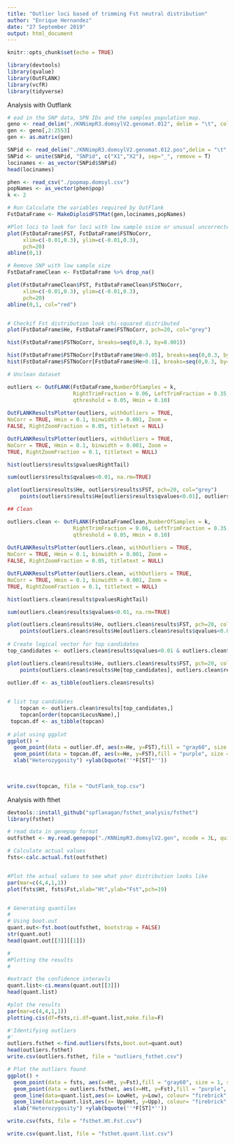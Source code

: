 ---
title: "Outlier loci based of trimming Fst neutral distribution"
author: "Enrique Hernandez"
date: "27 September 2019"
output: html_document
---

```{r setup, include=FALSE}
knitr::opts_chunk$set(echo = TRUE)
```
```{r}

library(devtools)
library(qvalue)
library(OutFLANK)
library(vcfR)
library(tidyverse)

```

 Analysis with Outflank
```{r}
# ead in the SNP data, SPN IDs and the samples population map.
geno <- read_delim("./KNNimpR3.domsylV2.genomat.012", delim = "\t", col_names = F)
gen <- geno[,2:2553]
gen <- as.matrix(gen)

SNPid <- read_delim("./KNNimpR3.domsylV2.genomat.012.pos",delim = "\t", col_names = F)
SNPid <- unite(SNPid, "SNPid", c("X1","X2"), sep="_", remove = T)
locinames <- as_vector(SNPid$SNPid)
head(locinames)

phen <- read_csv("./popmap.domsyl.csv")
popNames <- as_vector(phen$pop)
k <- 2

# Run Calculate the variables required by OutFlank
FstDataFrame <- MakeDiploidFSTMat(gen,locinames,popNames)

#Plot loci to look for loci with low sample ssize or unusual uncorrected Fst values
plot(FstDataFrame$FST, FstDataFrame$FSTNoCorr, 
     xlim=c(-0.01,0.3), ylim=c(-0.01,0.3),
     pch=20)
abline(0,1)

# Remove SNP with low sample size
FstDataFrameClean <- FstDataFrame %>% drop_na()

plot(FstDataFrameClean$FST, FstDataFrameClean$FSTNoCorr, 
     xlim=c(-0.01,0.3), ylim=c(-0.01,0.3),
     pch=20)
abline(0,1, col="red")


# Checkif Fst distribution look chi-squared distributed
plot(FstDataFrame$He, FstDataFrame$FSTNoCorr, pch=20, col="grey")

hist(FstDataFrame$FSTNoCorr, breaks=seq(0,0.3, by=0.001))

hist(FstDataFrame$FSTNoCorr[FstDataFrame$He>0.05], breaks=seq(0,0.3, by=0.001))
hist(FstDataFrame$FSTNoCorr[FstDataFrame$He>0.1], breaks=seq(0,0.3, by=0.001))

# Unclean dataset

outliers <- OutFLANK(FstDataFrame,NumberOfSamples = k,
                     RightTrimFraction = 0.06, LeftTrimFraction = 0.35,
                     qthreshold = 0.05, Hmin = 0.10) 
 
OutFLANKResultsPlotter(outliers, withOutliers = TRUE,
NoCorr = TRUE, Hmin = 0.1, binwidth = 0.001, Zoom =
FALSE, RightZoomFraction = 0.05, titletext = NULL)

OutFLANKResultsPlotter(outliers, withOutliers = TRUE,
NoCorr = TRUE, Hmin = 0.1, binwidth = 0.001, Zoom =
TRUE, RightZoomFraction = 0.1, titletext = NULL)

hist(outliers$results$pvaluesRightTail)

sum(outliers$results$qvalues<0.01, na.rm=TRUE)

plot(outliers$results$He, outliers$results$FST, pch=20, col="grey")
    points(outliers$results$He[outliers$results$qvalues<0.01], outliers$results$FST[outliers$results$qvalues<0.01], pch=21, col="blue")

## Clean 

outliers.clean <- OutFLANK(FstDataFrameClean,NumberOfSamples = k,
                     RightTrimFraction = 0.06, LeftTrimFraction = 0.35,
                     qthreshold = 0.05, Hmin = 0.10) 
 
OutFLANKResultsPlotter(outliers.clean, withOutliers = TRUE,
NoCorr = TRUE, Hmin = 0.1, binwidth = 0.001, Zoom =
FALSE, RightZoomFraction = 0.05, titletext = NULL)

OutFLANKResultsPlotter(outliers.clean, withOutliers = TRUE,
NoCorr = TRUE, Hmin = 0.1, binwidth = 0.001, Zoom =
TRUE, RightZoomFraction = 0.1, titletext = NULL)

hist(outliers.clean$results$pvaluesRightTail)

sum(outliers.clean$results$qvalues<0.01, na.rm=TRUE)

plot(outliers.clean$results$He, outliers.clean$results$FST, pch=20, col="grey")
    points(outliers.clean$results$He[outliers.clean$results$qvalues<0.01], outliers.clean$results$FST[outliers.clean$results$qvalues<0.01], pch=21, col="blue")
    
# Create logical vector for top candidates
top_candidates <- outliers.clean$results$qvalues<0.01 & outliers.clean$results$He>0.1

plot(outliers.clean$results$He, outliers.clean$results$FST, pch=20, col="grey")
    points(outliers.clean$results$He[top_candidates], outliers.clean$results$FST[top_candidates], pch=21, col="blue")

outlier.df <- as_tibble(outliers.clean$results)    
    

# list top candidates
    topcan <- outliers.clean$results[top_candidates,]
    topcan[order(topcan$LocusName),]
 topcan.df <- as_tibble(topcan)
 
# plot using ggplot
ggplot() +
  geom_point(data = outlier.df, aes(x=He, y=FST),fill = "gray60", size = 1, shape = 21) +
  geom_point(data = topcan.df, aes(x=He, y=FST),fill = "purple", size = 4, shape = 21) +
  xlab("Heterozygosity") +ylab(bquote(''*F[ST]*''))

    
       
write.csv(topcan, file = "OutFlank_top.csv") 

```

Analysis with fthet

```{r}
devtools::install_github("spflanagan/fsthet_analysis/fsthet")
library(fsthet)

# read data in genepop format
outfsthet <- my.read.genepop("./KNNimpR3.domsylV2.gen", ncode = 3L, quiet = FALSE)

# Calculate actual values
fsts<-calc.actual.fst(outfsthet)


#Plot the actual values to see what your distribution looks like
par(mar=c(4,4,1,1))
plot(fsts$Ht, fsts$Fst,xlab="Ht",ylab="Fst",pch=19)


# Generating quantiles
# 
# Using boot.out
quant.out<-fst.boot(outfsthet, bootstrap = FALSE)
str(quant.out)
head(quant.out[[3]][[1]])

#
#Plotting the results
#

#extract the confidence interavls
quant.list<-ci.means(quant.out[[3]])
head(quant.list)

#plot the results
par(mar=c(4,4,1,1))
plotting.cis(df=fsts,ci.df=quant.list,make.file=F)

#'Identifying outliers
#'
outliers.fsthet <-find.outliers(fsts,boot.out=quant.out)
head(outliers.fsthet)
write.csv(outliers.fsthet, file = "outliers_fsthet.csv")

# Plot the outliers found
ggplot() +
  geom_point(data = fsts, aes(x=Ht, y=Fst),fill = "gray60", size = 1, shape = 21) +
  geom_point(data = outliers.fsthet, aes(x=Ht, y=Fst),fill = "purple", size = 4, shape = 21) +
  geom_line(data=quant.list,aes(x= LowHet, y=Low), colour= "firebrick", size=1) +
  geom_line(data=quant.list,aes(x= UppHet, y=Upp), colour= "firebrick", size=1) +
  xlab("Heterozygosity") +ylab(bquote(''*F[ST]*''))

write.csv(fsts, file = "fsthet.Ht.Fst.csv")

write.csv(quant.list, file = "fsthet.quant.list.csv")


```
